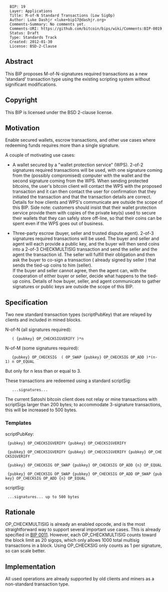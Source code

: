 <pre>
  BIP: 19
  Layer: Applications
  Title: M-of-N Standard Transactions (Low SigOp)
  Author: Luke Dashjr <luke+bip17@dashjr.org>
  Comments-Summary: No comments yet.
  Comments-URI: https://github.com/bitcoin/bips/wiki/Comments:BIP-0019
  Status: Draft
  Type: Standards Track
  Created: 2012-01-30
  License: BSD-2-Clause
</pre>

==Abstract==

This BIP proposes M-of-N-signatures required transactions as a new 'standard' transaction type using the existing scripting system without significant modifications.

==Copyright==

This BIP is licensed under the BSD 2-clause license.

==Motivation==

Enable secured wallets, escrow transactions, and other use cases where redeeming funds requires more than a single signature.

A couple of motivating use cases:

* A wallet secured by a "wallet protection service" (WPS).  2-of-2 signatures required transactions will be used, with one signature coming from the (possibly compromised) computer with the wallet and the second signature coming from the WPS. When sending protected bitcoins, the user's bitcoin client will contact the WPS with the proposed transaction and it can then contact the user for confirmation that they initiated the transaction and that the transaction details are correct. Details for how clients and WPS's communicate are outside the scope of this BIP. Side note: customers should insist that their wallet protection service provide them with copies of the private key(s) used to secure their wallets that they can safely store off-line, so that their coins can be spent even if the WPS goes out of business.

* Three-party escrow (buyer, seller and trusted dispute agent). 2-of-3 signatures required transactions will be used. The buyer and seller and agent will each provide a public key, and the buyer will then send coins into a 2-of-3 CHECKMULTISIG transaction and send the seller and the agent the transaction id. The seller will fulfill their obligation and then ask the buyer to co-sign a transaction ( already signed by seller ) that sends the tied-up coins to him (seller).<br />If the buyer and seller cannot agree, then the agent can, with the cooperation of either buyer or seller, decide what happens to the tied-up coins.  Details of how buyer, seller, and agent communicate to gather signatures or public keys are outside the scope of this BIP.

==Specification==

Two new standard transaction types (scriptPubKey) that are relayed by clients and included in mined blocks.

N-of-N (all signatures required):

    ( {pubkey} OP_CHECKSIGVERIFY )*n

N-of-M (some signatures required):

    {pubkey} OP_CHECKSIG  ( OP_SWAP {pubkey} OP_CHECKSIG OP_ADD )*(n-1) n OP_EQUAL

But only for n less than or equal to 3.

These transactions are redeemed using a standard scriptSig:
    ...signatures...

The current Satoshi bitcoin client does not relay or mine transactions with scriptSigs larger than 200 bytes; to accommodate 3-signature transactions, this will be increased to 500 bytes.

===Templates===
scriptPubKey:

  {pubkey} OP_CHECKSIGVERIFY {pubkey} OP_CHECKSIGVERIFY

  {pubkey} OP_CHECKSIGVERIFY {pubkey} OP_CHECKSIGVERIFY {pubkey} OP_CHECKSIGVERIFY

  {pubkey} OP_CHECKSIG OP_SWAP {pubkey} OP_CHECKSIG OP_ADD {n} OP_EQUAL

  {pubkey} OP_CHECKSIG OP_SWAP {pubkey} OP_CHECKSIG OP_ADD OP_SWAP {pubkey} OP_CHECKSIG OP_ADD {n} OP_EQUAL

scriptSig:

  ...signatures... up to 500 bytes

==Rationale==

OP_CHECKMULTISIG is already an enabled opcode, and is the most straightforward way to support several important use cases.
This is already specified in [[bip-0011.mediawiki|BIP 0011]].
However, each OP_CHECKMULTISIG counts toward the block limit as 20 sigops, which only allows 1000 total multisig transactions in a block.
Using OP_CHECKSIG only counts as 1 per signature, so can scale better.

==Implementation==

All used operations are already supported by old clients and miners as a non-standard transaction type.
